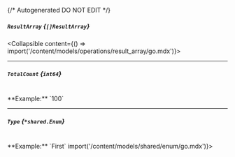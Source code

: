 {/* Autogenerated DO NOT EDIT  */}

##### `ResultArray` *{`[]ResultArray`}*
<Collapsible content={() => import('/content/models/operations/result_array/go.mdx')}>
</Collapsible>

---
##### `TotalCount` *{`int64`}*
<br/>
**Example:** `100`

---
##### `Type` *{`*shared.Enum`}*
<br/>
**Example:** `First`
<Collapsible content={() => import('/content/models/shared/enum/go.mdx')}>
</Collapsible>

